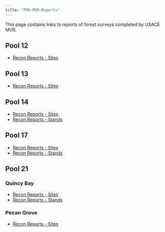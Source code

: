 ```yaml
---
title: "FMG-MVR-Reports"
---
```


This page contains links to reports of forest surveys completed by USACE MVR. 

## Pool 12

* [Recon Reports - Sites](reports/Pool_12_Recon_Report_Sites.html)


## Pool 13

* [Recon Reports - Sites](reports/Pool_13_Lower_Recon_Report_Sites.html)


## Pool 14

* [Recon Reports - Sites](reports/Pool14_Recon_Report_Sites.html)
* [Recon Reports - Stands](reports/Pool14_Recon_Report_Stands.html)

## Pool 17

* [Recon Reports - Sites](reports/Pool_17_Recon_Report_Sites.html)
* [Recon Reports - Stands](reports/Pool_17_Recon_Report_Stands.html)

## Pool 21

### Quincy Bay

* [Recon Reports - Sites](reports/Pool_21_QuincyBay_Recon_Report_Site.html)
* [Recon Reports - Stands](reports/Pool_21_QuincyBay_Recon_Report_Stand.html)

### Pecan Grove

* [Recon Reports - Sites](reports/Pool_21_Recon_Report_Sites.html)
